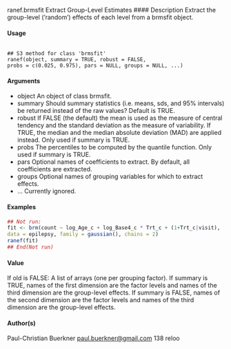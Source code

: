 
ranef.brmsfit Extract Group-Level Estimates
#### Description 
Extract the group-level (’random’) effects of each level from a brmsfit object.

#### Usage
<pre><code>
## S3 method for class 'brmsfit'
ranef(object, summary = TRUE, robust = FALSE,
probs = c(0.025, 0.975), pars = NULL, groups = NULL, ...)
</code></pre>
#### Arguments

* object An object of class brmsfit.
* summary Should summary statistics (i.e. means, sds, and 95% intervals) be returned instead
of the raw values? Default is TRUE.
* robust If FALSE (the default) the mean is used as the measure of central tendency and the standard deviation as the measure of variability. If TRUE, the median and the median absolute deviation (MAD) are applied instead. Only used if summary is
TRUE.
* probs The percentiles to be computed by the quantile function. Only used if summary is TRUE.
* pars Optional names of coefficients to extract. By default, all coefficients are extracted.
* groups Optional names of grouping variables for which to extract effects.
* ... Currently ignored.

#### Examples

```r
## Not run:
fit <- brm(count ~ log_Age_c + log_Base4_c * Trt_c + (1+Trt_c|visit),
data = epilepsy, family = gaussian(), chains = 2)
ranef(fit)
## End(Not run)
```
#### Value
If old is FALSE: A list of arrays (one per grouping factor). If summary is TRUE, names of the first dimension are the factor levels and names of the third dimension are the group-level effects. If summary is FALSE, names of the second dimension are the factor levels and names of the third dimension are the group-level effects.

#### Author(s)
Paul-Christian Buerkner <paul.buerkner@gmail.com>
138 reloo
